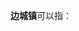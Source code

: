 '''边城镇'''可以指：
{{PRC admin/disambig|21/08/11/103/000|32/11/83/104/000|43/31/24/108/000}}
{{disambig|cat=三字中国镇名消歧义}}